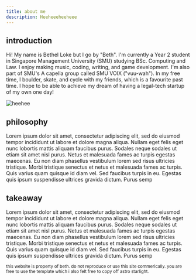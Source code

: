 ```yaml
---
title: about me
description: Heeheeeheeheee
---
```


## introduction

Hi! My name is Bethel Loke but I go by "Beth". I'm currently a Year 2 student in Singapore Management University (SMU) studying BSc. Computing and Law. I enjoy making music, coding, writing, and game development. I'm also part of SMU's A capella group called SMU VOIX ("vuu-wah"). In my free time, I boulder, skate, and cycle with my friends, which is a favourite past time. I hope to be able to achieve my dream of having a legal-tech startup of my own one day! 

![heehee](https://t3.ftcdn.net/jpg/02/48/42/64/360_F_248426448_NVKLywWqArG2ADUxDq6QprtIzsF82dMF.jpg)

## philosophy

Lorem ipsum dolor sit amet, consectetur adipiscing elit, sed do eiusmod tempor incididunt ut labore et dolore magna aliqua. Nullam eget felis eget nunc lobortis mattis aliquam faucibus purus. Sodales neque sodales ut etiam sit amet nisl purus. Netus et malesuada fames ac turpis egestas maecenas. Eu non diam phasellus vestibulum lorem sed risus ultricies tristique. Morbi tristique senectus et netus et malesuada fames ac turpis. Quis varius quam quisque id diam vel. Sed faucibus turpis in eu. Egestas quis ipsum suspendisse ultrices gravida dictum. Purus semp

## takeaway

Lorem ipsum dolor sit amet, consectetur adipiscing elit, sed do eiusmod tempor incididunt ut labore et dolore magna aliqua. Nullam eget felis eget nunc lobortis mattis aliquam faucibus purus. Sodales neque sodales ut etiam sit amet nisl purus. Netus et malesuada fames ac turpis egestas maecenas. Eu non diam phasellus vestibulum lorem sed risus ultricies tristique. Morbi tristique senectus et netus et malesuada fames ac turpis. Quis varius quam quisque id diam vel. Sed faucibus turpis in eu. Egestas quis ipsum suspendisse ultrices gravida dictum. Purus semp

<small>this website is property of beth. do not reproduce or use this site commerically. you are free to use the template which i also felt free to copy off astro starlight.</small>